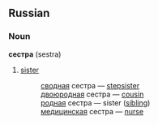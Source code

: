 ==Russian==
===Noun===
'''сестра''' (sestra)
#[[sister]]
#:[[сводный|сводная]] сестра — [[stepsister]]
#:[[двоюродный|двоюродная]] сестра — [[cousin]]
#:[[родной|родная]] сестра — sister ([[sibling]])
#:[[медицинский|медицинская]] сестра — [[nurse]]